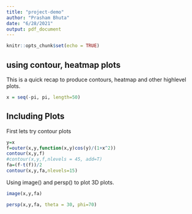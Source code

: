 ```yaml
---
title: "project-demo"
author: "Prasham Bhuta"
date: "6/28/2021"
output: pdf_document
---
```


```r
knitr::opts_chunk$set(echo = TRUE)
```

## using contour, heatmap plots

This is a quick recap to produce contours, heatmap and other highlevel plots.

```r
x = seq(-pi, pi, length=50)
```

## Including Plots

First lets try contour plots

```r
y=x
f=outer(x,y,function(x,y)cos(y)/(1+x^2))
contour(x,y,f)
#contour(x,y,f,nlevels = 45, add=T)
fa=(f-t(f))/2
contour(x,y,fa,nlevels=15)
```

Using image() and persp() to plot 3D plots.
```r
image(x,y,fa)
```

```r
persp(x,y,fa, theta = 30, phi=70)
```
